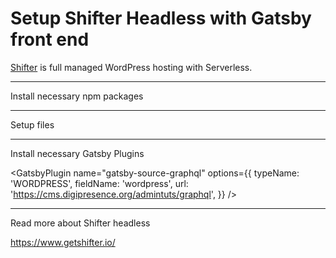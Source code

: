 # Setup Shifter Headless with Gatsby front end

[Shifter](https://getshifter.io/) is full managed WordPress hosting with Serverless. 

---

Install necessary npm packages

<NPMPackage name="gatsby" />
<NPMPackage name="gatsby-image" />
<NPMPackage name="gatsby-plugin-manifest" />
<NPMPackage name="gatsby-plugin-offline" />
<NPMPackage name="gatsby-source-graphql" />
<NPMPackage name="gatsby-source-filesystem" />
<NPMPackage name="react" />
<NPMPackage name="react-dom" />

---

Setup files

<File
  path="gatsby-config.js"
  content="https://raw.githubusercontent.com/hugtechio/shifter-gatsby-recipe/master/gatsby-config.js"
/>

<File
  path="./plugins/gatsby-plugin-graphql/gatsby-node.js"
  content="https://raw.githubusercontent.com/hugtechio/shifter-gatsby-recipe/master/plugins/gatsby-plugin-graphql/gatsby-node.js"
/>

<File
  path="src/templates/post.js"
  content="https://raw.githubusercontent.com/hugtechio/shifter-gatsby-recipe/master/src/templates/post.js"
/>
<File
  path="src/styles/post.css"
  content="https://raw.githubusercontent.com/hugtechio/shifter-gatsby-recipe/master/src/styles/post.css"
/>


<File
  path="src/templates/page.js"
  content="https://raw.githubusercontent.com/hugtechio/shifter-gatsby-recipe/master/src/templates/page.js"
/>
<File
  path="src/styles/page.css"
  content="https://raw.githubusercontent.com/hugtechio/shifter-gatsby-recipe/master/src/styles/page.css"
/>


<File
  path="src/templates/category.js"
  content="https://raw.githubusercontent.com/hugtechio/shifter-gatsby-recipe/master/src/templates/category.js"
/>
<File
  path="src/styles/category.css"
  content="https://raw.githubusercontent.com/hugtechio/shifter-gatsby-recipe/master/src/styles/category.css"
/>


<File
  path="src/templates/tag.js"
  content="https://raw.githubusercontent.com/hugtechio/shifter-gatsby-recipe/master/src/templates/tag.js"
/>
<File
  path="src/styles/tag.css"
  content="https://raw.githubusercontent.com/hugtechio/shifter-gatsby-recipe/master/src/styles/tag.css"
/>


<File
  path="src/templates/user.js"
  content="https://raw.githubusercontent.com/hugtechio/shifter-gatsby-recipe/master/src/templates/user.js"
/>
<File
  path="src/styles/user.css"
  content="https://raw.githubusercontent.com/hugtechio/shifter-gatsby-recipe/master/src/styles/user.css"
/>

---

Install necessary Gatsby Plugins

<GatsbyPlugin name="gatsby-source-graphql"
  options={{
    typeName: 'WORDPRESS',
    fieldName: 'wordpress',
    url: 'https://cms.digipresence.org/admintuts/graphql',
  }}
/>

<GatsbyPlugin name="gatsby-plugin-graphql" />

---

Read more about Shifter headless

https://www.getshifter.io/